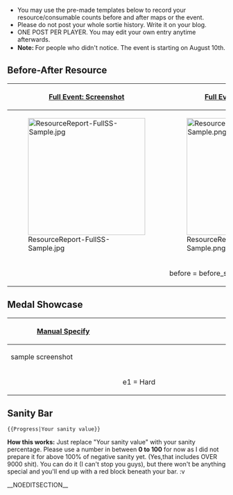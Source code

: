* You may use the pre-made templates below to record your resource/consumable counts before and after maps or the event.
* Please do not post your whole sortie history. Write it on your blog.
* ONE POST PER PLAYER. You may edit your own entry anytime afterwards.
* '''Note: '''<span style="line-height:21px;">For people who didn't notice. The event is starting on August 10th.</span>

==Before-After Resource==
{| class="wikitable" style="width:600px;"
|-
! style="width:300px;" |[[Template:ResourceReport-FullSS|Full Event: Screenshot]]
! style="width:300px;" |[[Template:ResourceReport-FullMan|Full Event: Manual input]]
|-
|[[File:ResourceReport-FullSS-Sample.jpg|270px|center]]
|[[File:ResourceReport-FullMan-Sample.png|270px|center]]
|-
| valign="top" |
<pre>
{{ResourceReport-FullSS
|before = before_ss.jpg
|after = after_ss.jpg
|fuel = 
|ammo = 
|steel = 
|bauxite = 
|bucket = 
|note = 
}}
</pre>
| valign="top" |
<pre>
{{ResourceReport-FullMan
|before_fuel = 
|before_ammo = 
|before_steel = 
|before_bauxite = 
|after_fuel = 
|after_ammo = 
|after_steel = 
|after_bauxite = 
|used_fuel = 
|used_ammo = 
|used_steel = 
|used_bauxite = 
|used_bucket = 
|note = 
}}
</pre>
|}

==Medal Showcase==
{| class="wikitable" style="width:600px;"
|-
! style="width:300px;" |[[Template:MedalReport-7|Manual Specify]]
! style="width:300px;" |
|-
|sample screenshot
|
|-
| valign="top" |
<pre>
{{MedalReport-7
|e1 = Hard
|e2 = Hard
|e3 = Normal
|e4 = Normal
|e5 = Easy
|e6 = Easy
|e7 = Normal
}}
</pre>
|
|}

==Sanity Bar==
{{Progress|100}}
{{clear}}


<pre>
{{Progress|Your sanity value}}
</pre>

'''How this works:'''
Just replace "Your sanity value" with your sanity percentage.
Please use a number in between '''0 to 100''' for now as I did not prepare it for above 100% of negative sanity yet. (Yes,that includes OVER 9000 shit). You can do it (I can't stop you guys), but there won't be anything special and you'll end up with a red block beneath your bar. :v

__NOEDITSECTION__<ac_metadata title="[Summer 2015] Resource Comparison and Medals" notify_everyone="1438019647"> </ac_metadata>